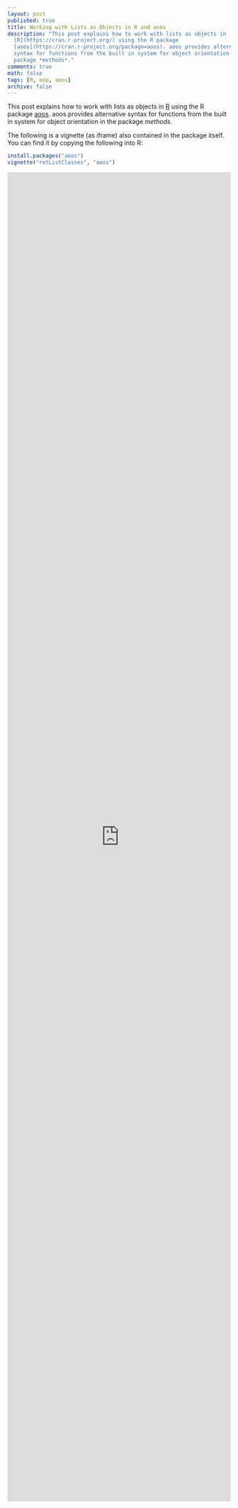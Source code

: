 ```yaml
---
layout: post
published: true
title: Working with Lists as Objects in R and aoos
description: "This post explains how to work with lists as objects in
  [R](https://cran.r-project.org/) using the R package
  [aoos](https://cran.r-project.org/package=aoos). aoos provides alternative
  syntax for functions from the built in system for object orientation in the
  package *methods*."
comments: true
math: false
tags: [R, oop, aoos]
archive: false
---
```


This post explains how to work with lists as objects in
[R](https://cran.r-project.org/) using the R package
[aoos](https://cran.r-project.org/package=aoos). aoos provides alternative
syntax for functions from the built in system for object orientation in the
package *methods*.

The following is a vignette (as iframe) also contained in the package itself.
You can find it by copying the following into R:

```r
install.packages("aoos")
vignette("retListClasses", "aoos")
```

<iframe width='100%' height='3000' src="http://wahani.github.io/aoos/vignettes/retListClasses.html" frameborder="0" allowfullscreen></iframe>
